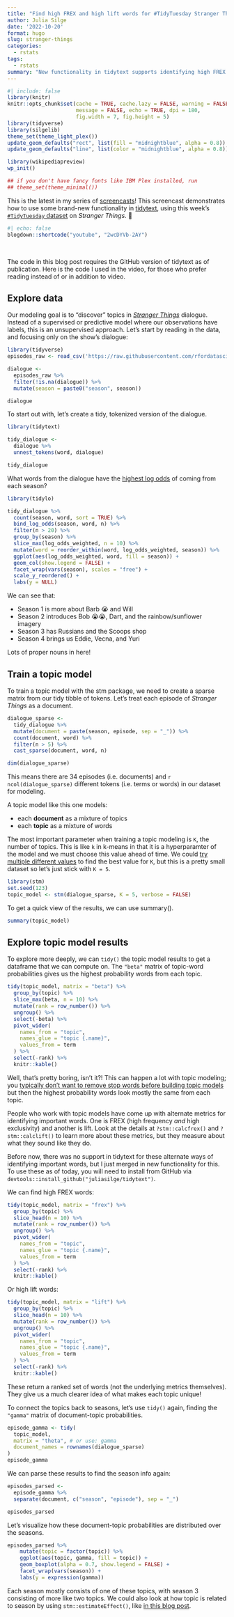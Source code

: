 ```yaml
---
title: "Find high FREX and high lift words for #TidyTuesday Stranger Things dialogue"
author: Julia Silge
date: '2022-10-20'
format: hugo
slug: stranger-things
categories:
  - rstats
tags:
  - rstats
summary: "New functionality in tidytext supports identifying high FREX and high lift words from topic modeling results."
---
```


```r
#| include: false
library(knitr)
knitr::opts_chunk$set(cache = TRUE, cache.lazy = FALSE, warning = FALSE, 
                      message = FALSE, echo = TRUE, dpi = 180,
                      fig.width = 7, fig.height = 5)
library(tidyverse)
library(silgelib)
theme_set(theme_light_plex())
update_geom_defaults("rect", list(fill = "midnightblue", alpha = 0.8))
update_geom_defaults("line", list(color = "midnightblue", alpha = 0.8))

library(wikipediapreview)
wp_init()

## if you don't have fancy fonts like IBM Plex installed, run
## theme_set(theme_minimal())
```

This is the latest in my series of [screencasts](https://www.youtube.com/juliasilge)! This screencast demonstrates how to use some brand-new functionality in [tidytext](https://juliasilge.github.io/tidytext/reference/stm_tidiers.html), using this week's [`#TidyTuesday` dataset](https://github.com/rfordatascience/tidytuesday) on *Stranger Things*. 👻 

```r
#| echo: false
blogdown::shortcode("youtube", "2wcDYVb-2AY")
```

</br>

The code in this blog post requires the GitHub version of tidytext as of publication. Here is the code I used in the video, for those who prefer reading instead of or in addition to video.

## Explore data

Our modeling goal is to "discover" topics in [*Stranger Things*](https://github.com/rfordatascience/tidytuesday/tree/master/data/2022/2022-10-18) dialogue. Instead of a supervised or predictive model where our observations have labels, this is an unsupervised approach. Let's start by reading in the data, and focusing only on the show's dialogue:

```r
library(tidyverse)
episodes_raw <- read_csv('https://raw.githubusercontent.com/rfordatascience/tidytuesday/master/data/2022/2022-10-18/stranger_things_all_dialogue.csv')

dialogue <-
  episodes_raw %>%
  filter(!is.na(dialogue)) %>%
  mutate(season = paste0("season", season))

dialogue
```

To start out with, let's create a tidy, tokenized version of the dialogue.

```r
library(tidytext)

tidy_dialogue <-
  dialogue %>%
  unnest_tokens(word, dialogue)

tidy_dialogue
```

What words from the dialogue have the [highest log odds](https://juliasilge.github.io/tidylo/) of coming from each season?

```r
library(tidylo)

tidy_dialogue %>%
  count(season, word, sort = TRUE) %>%
  bind_log_odds(season, word, n) %>%
  filter(n > 20) %>%
  group_by(season) %>%
  slice_max(log_odds_weighted, n = 10) %>%
  mutate(word = reorder_within(word, log_odds_weighted, season)) %>%
  ggplot(aes(log_odds_weighted, word, fill = season)) +
  geom_col(show.legend = FALSE) +
  facet_wrap(vars(season), scales = "free") +
  scale_y_reordered() +
  labs(y = NULL)
```

We can see that:

-   Season 1 is more about Barb 😭 and Will
-   Season 2 introduces Bob 😭😭, Dart, and the rainbow/sunflower imagery
-   Season 3 has Russians and the Scoops shop
-   Season 4 brings us Eddie, Vecna, and Yuri

Lots of proper nouns in here!

## Train a topic model

To train a topic model with the stm package, we need to create a sparse matrix from our tidy tibble of tokens. Let's treat each episode of *Stranger Things* as a document.

```r
dialogue_sparse <-
  tidy_dialogue %>%
  mutate(document = paste(season, episode, sep = "_")) %>%
  count(document, word) %>%
  filter(n > 5) %>%
  cast_sparse(document, word, n)

dim(dialogue_sparse)
```

This means there are 34 episodes (i.e. documents) and `r ncol(dialogue_sparse)` different tokens (i.e. terms or words) in our dataset for modeling.

A topic model like this one models:

- each **document** as a mixture of topics
- each **topic** as a mixture of words

The most important parameter when training a topic modeling is `K`, the number of topics. This is like `k` in k-means in that it is a hyperparamter of the model and we must choose this value ahead of time. We could [try multiple different values](https://juliasilge.com/blog/evaluating-stm/) to find the best value for `K`, but this is a pretty small dataset so let's just stick with `K = 5`.

```r
library(stm)
set.seed(123)
topic_model <- stm(dialogue_sparse, K = 5, verbose = FALSE)
```

To get a quick view of the results, we can use summary().

```r
summary(topic_model)
```

## Explore topic model results

To explore more deeply, we can `tidy()` the topic model results to get a dataframe that we can compute on. The `"beta"` matrix of topic-word probabilities gives us the highest probability words from each topic.

```r
tidy(topic_model, matrix = "beta") %>%
  group_by(topic) %>%
  slice_max(beta, n = 10) %>%
  mutate(rank = row_number()) %>%
  ungroup() %>%
  select(-beta) %>%
  pivot_wider(
    names_from = "topic", 
    names_glue = "topic {.name}",
    values_from = term
  ) %>%
  select(-rank) %>%
  knitr::kable()
```

Well, that's pretty boring, isn't it?! This can happen a lot with topic modeling; you [typically don't want to remove stop words before building topic models](http://dx.doi.org/10.1162/tacl_a_00099) but then the highest probability words look mostly the same from each topic.

People who work with topic models have come up with alternate metrics for identifying important words. One is FREX (high frequency _and_ high exclusivity) and another is lift. Look at the details at `?stm::calcfrex()` and `?stm::calclift()` to learn more about these metrics, but they measure about what they sound like they do.

Before now, there was no support in tidytext for these alternate ways of identifying important words, but I just merged in new functionality for this. To use these as of today, you will need to install from GitHub via `devtools::install_github("juliasilge/tidytext")`.

We can find high FREX words:

```r
tidy(topic_model, matrix = "frex") %>%
  group_by(topic) %>%
  slice_head(n = 10) %>%
  mutate(rank = row_number()) %>%
  ungroup() %>%
  pivot_wider(
    names_from = "topic", 
    names_glue = "topic {.name}",
    values_from = term
  ) %>%
  select(-rank) %>%
  knitr::kable()
```

Or high lift words:

```r
tidy(topic_model, matrix = "lift") %>%
  group_by(topic) %>%
  slice_head(n = 10) %>%
  mutate(rank = row_number()) %>%
  ungroup() %>%
  pivot_wider(
    names_from = "topic", 
    names_glue = "topic {.name}",
    values_from = term
  ) %>%
  select(-rank) %>%
  knitr::kable()
```

These return a ranked set of words (not the underlying metrics themselves). They give us a much clearer idea of what makes each topic unique!

To connect the topics back to seasons, let's use `tidy()` again, finding the `"gamma"` matrix of document-topic probabilities.

```r
episode_gamma <- tidy(
  topic_model, 
  matrix = "theta", # or use: gamma
  document_names = rownames(dialogue_sparse)
)
episode_gamma
```

We can parse these results to find the season info again:

```r
episodes_parsed <- 
  episode_gamma %>%
  separate(document, c("season", "episode"), sep = "_")

episodes_parsed
```

Let's visualize how these document-topic probabilities are distributed over the seasons.

```r
episodes_parsed %>%
    mutate(topic = factor(topic)) %>%
    ggplot(aes(topic, gamma, fill = topic)) +
    geom_boxplot(alpha = 0.7, show.legend = FALSE) +
    facet_wrap(vars(season)) +
    labs(y = expression(gamma))
```

Each season mostly consists of one of these topics, with season 3 consisting of more like two topics. We could also look at how topic is related to season by using `stm::estimateEffect()`, like [in this blog post](https://juliasilge.com/blog/spice-girls/).

